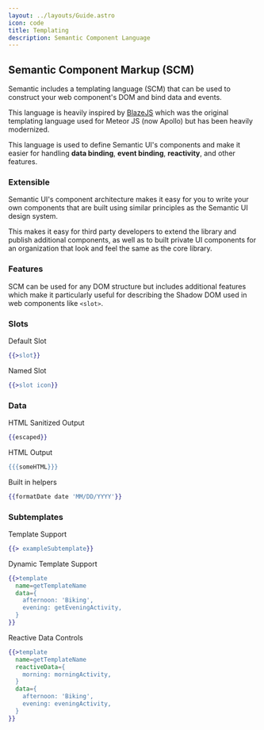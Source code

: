 ```yaml
---
layout: ../layouts/Guide.astro
icon: code
title: Templating
description: Semantic Component Language
---
```

## Semantic Component Markup (SCM)

Semantic includes a templating language (SCM) that can be used to construct your web component's DOM and bind data and events.

This language is heavily inspired by [BlazeJS](https://www.blazejs.org/) which was the original templating language used for Meteor JS (now Apollo) but has been heavily modernized.

This language is used to define Semantic UI's components and make it easier for handling **data binding**, **event binding**, **reactivity**, and other features.

### Extensible

Semantic UI's component architecture makes it easy for you to write your own components that are built using similar principles as the Semantic UI design system.

This makes it easy for third party developers to extend the library and publish additional components, as well as to built private UI components for an organization that look and feel the same as the core library.


### Features

SCM can be used for any DOM structure but includes additional features which make it particularly useful for describing the Shadow DOM used in web components like `<slot>`.

### Slots

Default Slot
```handlebars
{{>slot}}
```
Named Slot
```handlebars
{{>slot icon}}
```

### Data

HTML Sanitized Output
```handlebars
{{escaped}}
```
HTML Output
```handlebars
{{{someHTML}}}
```
Built in helpers
```handlebars
{{formatDate date 'MM/DD/YYYY'}}
```

### Subtemplates

Template Support
```handlebars
{{> exampleSubtemplate}}
```
Dynamic Template Support
```handlebars
{{>template
  name=getTemplateName
  data={
    afternoon: 'Biking',
    evening: getEveningActivity,
  }
}}
```

Reactive Data Controls
```handlebars
{{>template
  name=getTemplateName
  reactiveData={
    morning: morningActivity,
  }
  data={
    afternoon: 'Biking',
    evening: eveningActivity,
  }
}}
```

